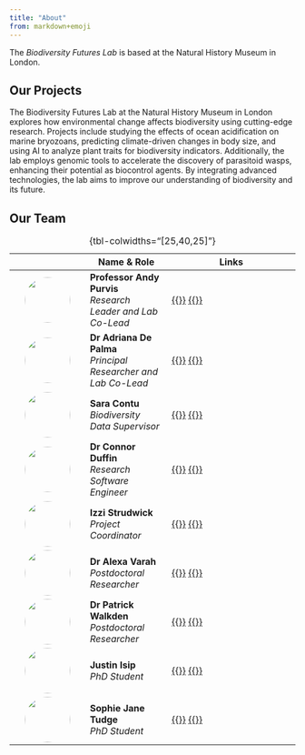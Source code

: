 ```yaml
---
title: "About"
from: markdown+emoji
---
```


The *Biodiversity Futures Lab* is based at the Natural History Museum in London.

## Our Projects

The Biodiversity Futures Lab at the Natural History Museum in London explores how environmental change affects biodiversity using cutting-edge research. Projects include studying the effects of ocean acidification on marine bryozoans, predicting climate-driven changes in body size, and using AI to analyze plant traits for biodiversity indicators. Additionally, the lab employs genomic tools to accelerate the discovery of parasitoid wasps, enhancing their potential as biocontrol agents. By integrating advanced technologies, the lab aims to improve our understanding of biodiversity and its future.

## Our Team

|                                                                 | Name & Role                                                          | Links                                                                                                      |
|:---------------------------------------------------------------:|----------------------------------------------------------------------|------------------------------------------------------------------------------------------------------------|
| ![](images/andy.jpg){width=80px style="border-radius: 50%;"}    | **Professor Andy Purvis**  <br> *Research Leader and Lab Co-Lead*    | [{{<fa laptop>}}](https://www.google.com/) [{{<fa brands github>}}](https://github.com/andypurvis)         |
| ![](images/adriana.jpg){width=80px style="border-radius: 50%;"} | **Dr Adriana De Palma**  <br> *Principal Researcher and Lab Co-Lead* | [{{<fa laptop>}}](https://adrianadepalma.com/) [{{<fa brands github>}}](https://github.com/adrianadepalma) |
| ![](images/sara.png){width=80px style="border-radius: 50%;"}    | **Sara Contu**  <br> *Biodiversity Data Supervisor*                  | [{{<fa laptop>}}](https://www.google.com/) [{{<fa brands github>}}](https://github.com/sarac6)             |
| ![](images/connor.jpg){width=80px style="border-radius: 50%;"}  | **Dr Connor Duffin**  <br> *Research Software Engineer*              | [{{<fa laptop>}}](https://www.google.com/) [{{<fa brands github>}}](https://github.com/connor-duffin)      |
| ![](images/izzi.png){width=80px style="border-radius: 50%;"}    | **Izzi Strudwick**  <br> *Project Coordinator*                       | [{{<fa laptop>}}](https://www.google.com/) [{{<fa brands github>}}](https://github.com/)                   |
| ![](images/profile.png){width=80px style="border-radius: 50%;"} | **Dr Alexa Varah**  <br> *Postdoctoral Researcher*                   | [{{<fa laptop>}}](https://www.google.com/) [{{<fa brands github>}}](https://github.com/alexavarah)         |
| ![](images/profile.png){width=80px style="border-radius: 50%;"} | **Dr Patrick Walkden**  <br> *Postdoctoral Researcher*               | [{{<fa laptop>}}](https://www.google.com/) [{{<fa brands github>}}](https://github.com/pwalkden95)         |
| ![](images/justin.jpg){width=80px style="border-radius: 50%;"}  | **Justin Isip**  <br> *PhD Student*                                  | [{{<fa laptop>}}](https://www.google.com/) [{{<fa brands github>}}](https://github.com/)                   |
| ![](images/sophie.png){width=80px style="border-radius: 50%;"}  | **Sophie Jane Tudge**  <br> *PhD Student*                            | [{{<fa laptop>}}](https://www.google.com/) [{{<fa brands github>}}](https://github.com/)                   |

: {tbl-colwidths="[25,40,25]"}
